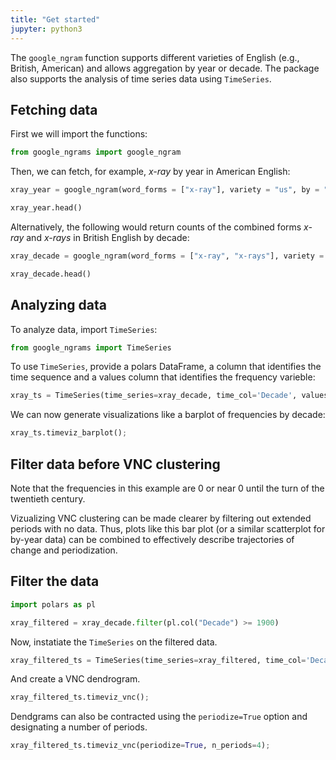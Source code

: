 ```yaml
---
title: "Get started"
jupyter: python3
---
```


The `google_ngram` function supports different varieties of English (e.g., British, American) and allows aggregation by year or decade. The package also supports the analysis of time series data using `TimeSeries`.

## Fetching data

First we will import the functions:

```python
from google_ngrams import google_ngram
```

Then, we can fetch, for example, *x-ray* by year in American English:

```python
xray_year = google_ngram(word_forms = ["x-ray"], variety = "us", by = "year")
```


```python
xray_year.head()
```


Alternatively, the following would return counts of the combined forms *x-ray* and *x-rays* in British English by decade:

```python
xray_decade = google_ngram(word_forms = ["x-ray", "x-rays"], variety = "gb", by = "decade")
```


```python
xray_decade.head()
```


## Analyzing data

To analyze data, import `TimeSeries`:

```python
from google_ngrams import TimeSeries
```

To use `TimeSeries`, provide a polars DataFrame, a column that identifies the time sequence and a values column that identifies the frequency varieble:

```python
xray_ts = TimeSeries(time_series=xray_decade, time_col='Decade', values_col='RF')
```

We can now generate visualizations like a barplot of frequencies by decade:

```python
xray_ts.timeviz_barplot();
```

::: {.callout-tip}
## Filter data before VNC clustering

Note that the frequencies in this example are 0 or near 0 until the turn of the twentieth century.

Vizualizing VNC clustering can be made clearer by filtering out extended periods with no data. Thus, plots like this bar plot (or a similar scatterplot for by-year data) can be combined to effectively describe trajectories of change and periodization.
:::

## Filter the data

```python
import polars as pl

xray_filtered = xray_decade.filter(pl.col("Decade") >= 1900)
```

Now, instatiate the `TimeSeries` on the filtered data. 

```python
xray_filtered_ts = TimeSeries(time_series=xray_filtered, time_col='Decade', values_col='RF')
```

And create a VNC dendrogram.

```python
xray_filtered_ts.timeviz_vnc();
```

Dendgrams can also be contracted using the `periodize=True` option and designating a number of periods.


```python
xray_filtered_ts.timeviz_vnc(periodize=True, n_periods=4);
```


